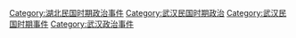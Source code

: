 [[Category:湖北民国时期政治事件|Category:湖北民国时期政治事件]]
[[Category:武汉民国时期政治|Category:武汉民国时期政治]]
[[Category:武汉民国时期事件|Category:武汉民国时期事件]]
[[Category:武汉政治事件|Category:武汉政治事件]]